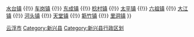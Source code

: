 {{Navbox Chinese County
|省=广东省
|市=云浮市
|县=新兴县
|state = {{{state<includeonly>|collapsed</includeonly>}}}
|政府驻地=[[新城镇 (新兴县)|新城镇]]
|镇=[[新城镇 (新兴县)|新城镇]] {{!}} [[水台镇]] {{!}} [[车岗镇]] {{!}} [[东成镇 (新兴县)|东成镇]] {{!}} [[稔村镇]] {{!}} [[太平镇 (新兴县)|太平镇]] {{!}} [[六祖镇]] {{!}} [[大江镇 (新兴县)|大江镇]] {{!}} [[河头镇 (新兴县)|河头镇]] {{!}} [[天堂镇 (新兴县)|天堂镇]] {{!}} [[簕竹镇]] {{!}} [[里洞镇]]
}}<noinclude>
[[Category:广东县级行政区划模板|云浮市]]
[[Category:新兴县]]
[[Category:新兴县行政区划]]
</noinclude>